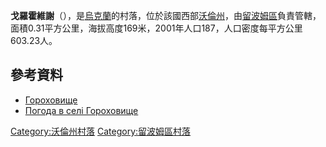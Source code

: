 {{coord|51|19|55|N|23|44|41|E|scale:30000|display=title}}

'''戈羅霍維謝'''（{{lang-uk|Гороховище}}），是[[烏克蘭|烏克蘭]]的村落，位於該國西部[[沃倫州|沃倫州]]，由[[留波姆區|留波姆區]]負責管轄，面積0.31平方公里，海拔高度169米，2001年人口187，人口密度每平方公里603.23人。

==參考資料==
*[http://gska2.rada.gov.ua/pls/z7502/A005?rdat1=20.07.2010&rf7571=4302 Гороховище]{{dead link|date=2018年3月 |bot=InternetArchiveBot |fix-attempted=yes }}
* [http://weather.in.ua/ua/volynskaja/5702 Погода в селі Гороховище] {{Wayback|url=http://weather.in.ua/ua/volynskaja/5702 |date=20111219103937 }}

[[Category:沃倫州村落|Category:沃倫州村落]]
[[Category:留波姆區村落|Category:留波姆區村落]]


{{Volyn-geo-stub}}